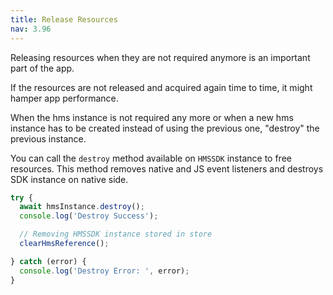 ```yaml
---
title: Release Resources 
nav: 3.96
---
```


Releasing resources when they are not required anymore is an important part of the app.

If the resources are not released and acquired again time to time, it might hamper app performance. 

When the hms instance is not required any more or when a new hms instance has to be created instead of using the previous one, "destroy" the previous instance.

You can call the `destroy` method available on `HMSSDK` instance to free resources. This method removes native and JS event listeners and destroys SDK instance on native side.

```js
try {
  await hmsInstance.destroy();
  console.log('Destroy Success');

  // Removing HMSSDK instance stored in store
  clearHmsReference();

} catch (error) {
  console.log('Destroy Error: ', error);
}
```
